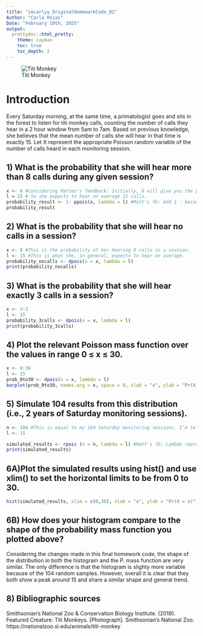 ```yaml
---
title: "imcarlyy_OriginalHomeworkCode_02"
Author: "Carla Rojas"
Date: "February 10th, 2025"
output:
  prettydoc::html_pretty:
    theme: cayman
    toc: true
    toc_depth: 2
---
```

![Titi Monkey](https://nationalzoo.si.edu/sites/default/files/styles/wide/public/animals/titimonkey_003.jpg?itok=fgWAXKYf)

# Introduction

Every Saturday morning, at the same time, a primatologist goes and sits in the forest to listen for titi monkey calls, counting the number of calls they hear in a 2 hour window from 5am to 7am. Based on previous knowledge, she believes that the mean number of calls she will hear in that time is exactly 15. Let X represent the appropriate Poisson random variable of the number of calls heard in each monitoring session.

## 1) What is the probability that she will hear more than 8 calls during any given session?
```r
x <- 8 #Considering Matteo's feedback: Initially, 8 will give you the probability that the researcher hears 8 or less calls
l = 15 # So she expects to hear on average 15 calls.
probability_result <- 1- ppois(x, lambda = l) #Matt's fb: Add 1 - because that will give me the probability that she will hear MORE than 8 calls.
probability_result
```
## 2) What is the probability that she will hear no calls in a session?
```r
x <- 0 #This is the probability of her hearing 0 calls in a session.
l <- 15 #This is what she, in general, expects to hear on average.
probability_nocalls <- dpois(x = x, lambda = l)
print(probability_nocalls)

```
## 3) What is the probability that she will hear exactly 3 calls in a session?
```r
x <- 3:3
l <- 15
probability_3calls <- dpois(x = x, lambda = l)
print(probability_3calls)
```
## 4) Plot the relevant Poisson mass function over the values in range 0 ≤ x ≤ 30.
```r
x <- 0:30
l <- 15
prob_0to30 <- dpois(x = x, lambda = l)
barplot(prob_0to30, names.arg = x, space = 0, xlab = "x", ylab = "Pr(X = x)", main = "Poisson Distribution: Probability Mass Function")
```

## 5) Simulate 104 results from this distribution (i.e., 2 years of Saturday monitoring sessions).
```r
n <- 104 #This is equal to my 104 Saturday monitoring sessions. I'm telling R to simulate 104 random results.
l <- 15

simulated_results <- rpois (n = n, lambda = l) #Matt's fb: Lambda represents the mean (and because we are in a poisson distribution, it also represents the variance). Please, don't forget lambda = l and NOT 1 haha.
print(simulated_results)
```

## 6A)Plot the simulated results using hist() and use xlim() to set the horizontal limits to be from 0 to 30. 
```r
hist(simulated_results, xlim = c(0,30), xlab = "x", ylab = "Pr(X = x)", main = "Histogram: Simulated Results of Exercise 5")
```


## 6B) How does your histogram compare to the shape of the probability mass function you plotted above?
Considering the changes made in this final homework code, the shape of the distribution in both the histogram and the P. mass function are very similar. The only difference is that the histogram is slighty more variable because of the 104 random samples. However, overall it is clear that they both show a peak around 15 and share a similar shape and general trend.

## 8) Bibliographic sources
Smithsonian's National Zoo & Conservation Biology Institute. (2019). Featured Creature: Titi Monkeys. [Photograph]. Smithsonian's National Zoo. https://nationalzoo.si.edu/animals/titi-monkey
